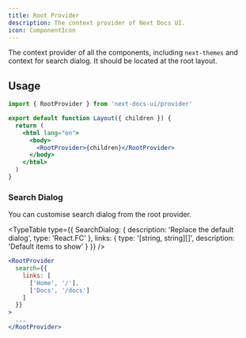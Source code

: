 ```yaml
---
title: Root Provider
description: The context provider of Next Docs UI.
icon: ComponentIcon
---
```



The context provider of all the components, including `next-themes` and context
for search dialog. It should be located at the root layout.

## Usage

```jsx
import { RootProvider } from 'next-docs-ui/provider'

export default function Layout({ children }) {
  return (
    <html lang="en">
      <body>
        <RootProvider>{children}</RootProvider>
      </body>
    </html>
  )
}
```

### Search Dialog

You can customise search dialog from the root provider.

<TypeTable
  type={{
    SearchDialog: {
      description: 'Replace the default dialog',
      type: 'React.FC<SearchDialogProps>'
    },
    links: { type: '[string, string][]', description: 'Default items to show' }
  }}
/>

```jsx
<RootProvider
  search={{
    links: [
      ['Home', '/'],
      ['Docs', '/docs']
    ]
  }}
>
  ...
</RootProvider>
```
